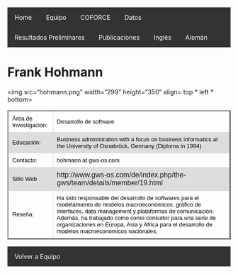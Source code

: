  
<html>

<head>
<style>
table {
    font-family: arial, sans-serif;
    border-collapse: collapse;
    width: 100%;
}

td, th {
    border: 1px solid #dddddd;
    text-align: left;
    padding: 8px;
}

tr:nth-child(even) {
    background-color: #dddddd;
}
</style>

<style>
ul {
    list-style-type: none;
    margin: 0;
    padding: 0;
    overflow: hidden;
    background-color: #333;
}

li {
    float: left;
}

li a {
    display: block;
    color: white;
    text-align: center;
    padding: 14px 16px;
    text-decoration: none;
}

li a:hover {
    background-color: #111;
}
</style>
 

</head>

<body>
<ul>
  <li><a href="http://www.coforce.cl/index.html">Home</a></li>
  <li><a href="http://www.coforce.cl/equipo.html">Equipo</a></li>
  <li><a href="http://www.coforce.cl/quienessomos.html">COFORCE</a></li>
  <li><a href="http://www.coforce.cl/datos.html">Datos</a></li>
  <li><a href="http://www.coforce.cl/resultados.html">Resultados Preliminares</a></li>
  <li><a href="http://www.coforce.cl/publicacion.html">Publicaciones</a></li>
  <li><a href="http://en.coforce.cl/index.html">Inglés</a></li>
  <li><a href="http://ger.coforce.cl/index.html">Alemán</a></li>
</ul>

<h1> Frank Hohmann </h1>

<img src="hohmann.png" width="299" height="350" align= top * left * bottom>

<table border="2">
                 
<tr>
<td> <font size="2" color="black">Área de Investigación:</font>
 </td>

<td> <font size="2" color="black"> Desarrollo de software </font></td>

<tr>

<td> <font size="2" color="black"> Educación:</font>
 </td>

<td> <font size="2" color="black"> Business administration with a focus on business informatics at the University of Osnabrück, Germany (Diploma in 1994) </font>
</td>

</tr>

<tr>
<td> <font size="2" color="black"> Contacto:</font> </td>

<td> <font size="2" color="black"> hohmann at gws-os.com </font> </td>

</tr>

<tr> 
<td > <font size="2" color="black"> Sitio Web </font> </td> 
<td> http://www.gws-os.com/de/index.php/the-gws/team/details/member/19.html </td>

<tr>
<td> 
<font size="2" color="black"> Reseña: </font> </td>
<td><font size="2" color="black"> 
Ha sido responsable del desarrollo de softwares para el modelamiento de modelos macroeconómicos, gráfico de interfaces, data management y plataformas de comunicación. Además, ha trabajado como como consultor para una serie de organizaciones en Europa, Asia y Africa para el desarrollo de modelos macroeconómicos nacionales. 
 </font>
</td>
</tr>
</tr>


</table> 

- <a href="http://www.coforce.cl/equipo.html"> Volver a Equipo  </a>

</body>


</html>
